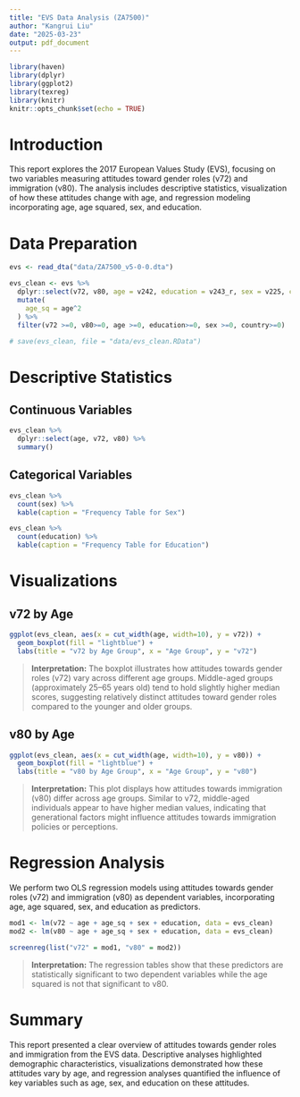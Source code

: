 ---
title: "EVS Data Analysis (ZA7500)"
author: "Kangrui Liu"
date: "2025-03-23"
output: pdf_document
---

```{r setup, include=FALSE}
library(haven)
library(dplyr)
library(ggplot2)
library(texreg)
library(knitr)
knitr::opts_chunk$set(echo = TRUE)
```

# Introduction

This report explores the 2017 European Values Study (EVS), focusing on two variables measuring attitudes toward gender roles (v72) and immigration (v80). The analysis includes descriptive statistics, visualization of how these attitudes change with age, and regression modeling incorporating age, age squared, sex, and education.

# Data Preparation

```{r}
evs <- read_dta("data/ZA7500_v5-0-0.dta")

evs_clean <- evs %>%
  dplyr::select(v72, v80, age = v242, education = v243_r, sex = v225, country = c_abrv) %>%
  mutate(
    age_sq = age^2
  ) %>%
  filter(v72 >=0, v80>=0, age >=0, education>=0, sex >=0, country>=0)

# save(evs_clean, file = "data/evs_clean.RData")

```

# Descriptive Statistics

## Continuous Variables

```{r}
evs_clean %>%
  dplyr::select(age, v72, v80) %>%
  summary()
```

## Categorical Variables

```{r}
evs_clean %>%
  count(sex) %>%
  kable(caption = "Frequency Table for Sex")

evs_clean %>%
  count(education) %>%
  kable(caption = "Frequency Table for Education")
```

# Visualizations

## v72 by Age

```{r}
ggplot(evs_clean, aes(x = cut_width(age, width=10), y = v72)) +
  geom_boxplot(fill = "lightblue") +
  labs(title = "v72 by Age Group", x = "Age Group", y = "v72")
```

> **Interpretation:** The boxplot illustrates how attitudes towards gender roles (v72) vary across different age groups. Middle-aged groups (approximately 25–65 years old) tend to hold slightly higher median scores, suggesting relatively distinct attitudes toward gender roles compared to the younger and older groups.

## v80 by Age

```{r}
ggplot(evs_clean, aes(x = cut_width(age, width=10), y = v80)) +
  geom_boxplot(fill = "lightblue") +
  labs(title = "v80 by Age Group", x = "Age Group", y = "v80")
```

> **Interpretation:**  This plot displays how attitudes towards immigration (v80) differ across age groups. Similar to v72, middle-aged individuals appear to have higher median values, indicating that generational factors might influence attitudes towards immigration policies or perceptions.

# Regression Analysis

We perform two OLS regression models using attitudes towards gender roles (v72) and immigration (v80) as dependent variables, incorporating age, age squared, sex, and education as predictors.

```{r}
mod1 <- lm(v72 ~ age + age_sq + sex + education, data = evs_clean)
mod2 <- lm(v80 ~ age + age_sq + sex + education, data = evs_clean)

screenreg(list("v72" = mod1, "v80" = mod2))
```

> **Interpretation:** The regression tables show that these predictors are statistically significant to two dependent variables while the age squared is not that significant to v80.

# Summary
This report presented a clear overview of attitudes towards gender roles and immigration from the EVS data. Descriptive analyses highlighted demographic characteristics, visualizations demonstrated how these attitudes vary by age, and regression analyses quantified the influence of key variables such as age, sex, and education on these attitudes.



